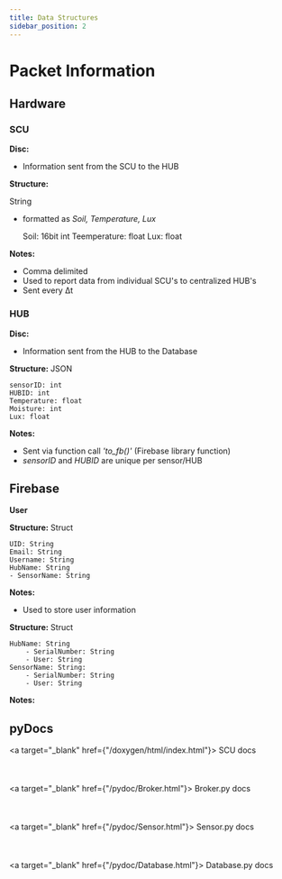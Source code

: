 ```yaml
---
title: Data Structures
sidebar_position: 2
---
```


# Packet Information

## Hardware

### SCU
**Disc:**
 - Information sent from the SCU to the HUB

**Structure:**

String 
- formatted as *Soil, Temperature, Lux*


    Soil: 16bit int
    Teemperature: float
    Lux: float


    

**Notes:**
- Comma delimited 
- Used to report data from individual SCU's to centralized HUB's
- Sent every Δt

### HUB
**Disc:** 
 - Information sent from the HUB to the Database

**Structure:**
JSON

    sensorID: int
    HUBID: int
    Temperature: float
    Moisture: int
    Lux: float


**Notes:**
- Sent via function call *'to_fb()'* (Firebase library function)
- *sensorID* and *HUBID* are unique per sensor/HUB 

## Firebase

**User**

**Structure:**
Struct

    UID: String
    Email: String
    Username: String
    HubName: String
    - SensorName: String


**Notes:**
- Used to store user information

**Structure:**
Struct

    HubName: String
        - SerialNumber: String
        - User: String
    SensorName: String:
        - SerialNumber: String
        - User: String

**Notes:**


## pyDocs
<a target="_blank" href={"/doxygen/html/index.html"}> SCU docs </a>
<br></br>
<br></br>
<a target="_blank" href={"/pydoc/Broker.html"}> Broker.py docs </a>
<br></br>
<br></br>
<a target="_blank" href={"/pydoc/Sensor.html"}> Sensor.py docs </a>
<br></br>
<br></br>
<a target="_blank" href={"/pydoc/Database.html"}> Database.py docs</a>